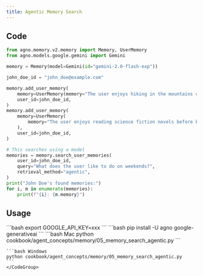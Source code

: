 ```yaml
---
title: Agentic Memory Search
---
```


## Code

```python cookbook/agent_concepts/memory/05_memory_search_agentic.py
from agno.memory.v2.memory import Memory, UserMemory
from agno.models.google.gemini import Gemini

memory = Memory(model=Gemini(id="gemini-2.0-flash-exp"))

john_doe_id = "john_doe@example.com"

memory.add_user_memory(
    memory=UserMemory(memory="The user enjoys hiking in the mountains on weekends"),
    user_id=john_doe_id,
)
memory.add_user_memory(
    memory=UserMemory(
        memory="The user enjoys reading science fiction novels before bed"
    ),
    user_id=john_doe_id,
)

# This searches using a model
memories = memory.search_user_memories(
    user_id=john_doe_id,
    query="What does the user like to do on weekends?",
    retrieval_method="agentic",
)
print("John Doe's found memories:")
for i, m in enumerate(memories):
    print(f"{i}: {m.memory}")
```

## Usage

<Steps>
  <Snippet file="create-venv-step.mdx" />

  <Step title="Set your API key">
    ```bash
    export GOOGLE_API_KEY=xxx
    ```
  </Step>

  <Step title="Install libraries">
    ```bash
    pip install -U agno google-generativeai
    ```
  </Step>

  <Step title="Run Example">
    <CodeGroup>
    ```bash Mac
    python cookbook/agent_concepts/memory/05_memory_search_agentic.py
    ```

    ```bash Windows
    python cookbook/agent_concepts/memory/05_memory_search_agentic.py
    ```
    </CodeGroup>
  </Step>
</Steps>

